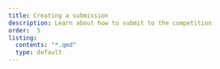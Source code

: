 ```yaml
---
title: Creating a submission
description: Learn about how to submit to the competition
order:  5
listing:
  contents: "*.qmd"
  type: default
---
```

